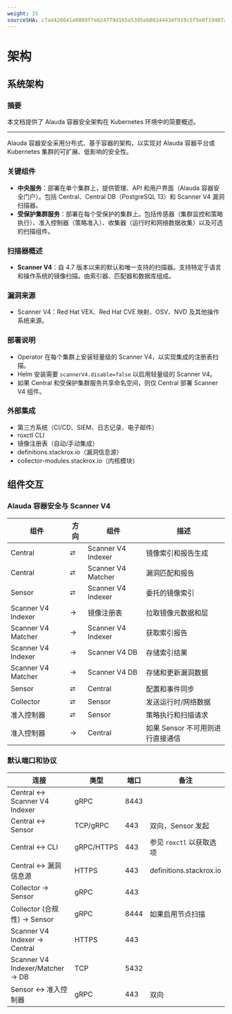 ```yaml
---
weight: 15
sourceSHA: c7ad428641a0889f7e624779d165e5395eb00244434f919c5f5e0f19407a0ee9
---
```


# 架构

## 系统架构

### 摘要

本文档提供了 Alauda 容器安全架构在 Kubernetes 环境中的简要概述。

---

Alauda 容器安全采用分布式、基于容器的架构，以实现对 Alauda 容器平台或 Kubernetes 集群的可扩展、低影响的安全性。

### 关键组件

- **中央服务**：部署在单个集群上，提供管理、API 和用户界面（Alauda 容器安全门户）。包括 Central、Central DB（PostgreSQL 13）和 Scanner V4 漏洞扫描器。
- **受保护集群服务**：部署在每个受保护的集群上。包括传感器（集群监控和策略执行）、准入控制器（策略准入）、收集器（运行时和网络数据收集）以及可选的扫描组件。

### 扫描器概述

- **Scanner V4**：自 4.7 版本以来的默认和唯一支持的扫描器。支持特定于语言和操作系统的镜像扫描。由索引器、匹配器和数据库组成。

### 漏洞来源

- Scanner V4：Red Hat VEX、Red Hat CVE 映射、OSV、NVD 及其他操作系统来源。

### 部署说明

- Operator 在每个集群上安装轻量级的 Scanner V4，以实现集成的注册表扫描。
- Helm 安装需要 `scannerV4.disable=false` 以启用轻量级的 Scanner V4。
- 如果 Central 和受保护集群服务共享命名空间，则仅 Central 部署 Scanner V4 组件。

### 外部集成

- 第三方系统（CI/CD、SIEM、日志记录、电子邮件）
- roxctl CLI
- 镜像注册表（自动/手动集成）
- definitions.stackrox.io（漏洞信息源）
- collector-modules.stackrox.io（内核模块）

## 组件交互

### Alauda 容器安全与 Scanner V4

| 组件                | 方向     | 组件                | 描述                                      |
| ------------------- | -------- | ------------------- | ----------------------------------------- |
| Central             | ⮂       | Scanner V4 Indexer  | 镜像索引和报告生成                        |
| Central             | ⮂       | Scanner V4 Matcher  | 漏洞匹配和报告                            |
| Sensor              | ⮂       | Scanner V4 Indexer  | 委托的镜像索引                            |
| Scanner V4 Indexer  | →       | 镜像注册表         | 拉取镜像元数据和层                        |
| Scanner V4 Matcher  | →       | Scanner V4 Indexer  | 获取索引报告                              |
| Scanner V4 Indexer  | →       | Scanner V4 DB       | 存储索引结果                              |
| Scanner V4 Matcher  | →       | Scanner V4 DB       | 存储和更新漏洞数据                        |
| Sensor              | ⮂       | Central             | 配置和事件同步                            |
| Collector           | ⮂       | Sensor              | 发送运行时/网络数据                       |
| 准入控制器        | ⮂       | Sensor              | 策略执行和扫描请求                       |
| 准入控制器        | →       | Central             | 如果 Sensor 不可用则进行直接通信         |

### 默认端口和协议

| 连接                          | 类型       | 端口 | 备注                               |
| ----------------------------- | ---------- | ---- | ---------------------------------- |
| Central ↔ Scanner V4 Indexer  | gRPC       | 8443 |                                    |
| Central ↔ Sensor              | TCP/gRPC   | 443  | 双向，Sensor 发起                  |
| Central ↔ CLI                 | gRPC/HTTPS | 443  | 参见 `roxctl` 以获取选项          |
| Central ↔ 漏洞信息源         | HTTPS      | 443  | definitions.stackrox.io            |
| Collector → Sensor            | gRPC       | 443  |                                    |
| Collector (合规性) → Sensor   | gRPC       | 8444 | 如果启用节点扫描                  |
| Scanner V4 Indexer → Central  | HTTPS      | 443  |                                    |
| Scanner V4 Indexer/Matcher → DB | TCP      | 5432 |                                    |
| Sensor ↔ 准入控制器         | gRPC       | 443  | 双向                               |

